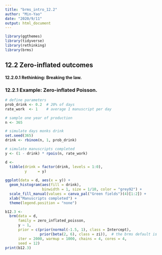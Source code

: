 ```yaml
---
title: "brms_intro_12.2"
author: "Min-Yao"
date: "2020/9/11"
output: html_document
---
```


```r
library(ggthemes)
library(tidyverse)
library(rethinking)
library(brms)
```


## 12.2 Zero-inflated outcomes
#### 12.2.0.1 Rethinking: Breaking the law.
### 12.2.1 Example: Zero-inflated Poisson.

```r
# define parameters
prob_drink <- 0.2  # 20% of days
rate_work  <- 1    # average 1 manuscript per day

# sample one year of production
n <- 365

# simulate days monks drink
set.seed(365)
drink <- rbinom(n, 1, prob_drink)

# simulate manuscripts completed
y <- (1 - drink) * rpois(n, rate_work)
```

```r
d <-
  tibble(drink = factor(drink, levels = 1:0), 
         y     = y)
  
ggplot(data = d, aes(x = y)) +
  geom_histogram(aes(fill = drink),
                 binwidth = 1, size = 1/10, color = "grey92") +
  scale_fill_manual(values = canva_pal("Green fields")(4)[1:2]) +
  xlab("Manuscripts completed") +
  theme(legend.position = "none")
```

```r
b12.3 <- 
  brm(data = d, 
      family = zero_inflated_poisson,
      y ~ 1,
      prior = c(prior(normal(-1.5, 1), class = Intercept),
                prior(beta(2, 6), class = zi)),  # the brms default is beta(1, 1)
      iter = 2000, warmup = 1000, chains = 4, cores = 4,
      seed = 12) 
print(b12.3)
```

